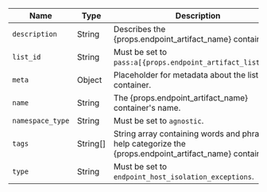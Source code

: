 

| Name | Type | Description | Required |
|---|---|---|---|
| `description` | String | Describes the {props.endpoint_artifact_name} container. | Yes |
| `list_id` | String | Must be set to `pass:a[{props.endpoint_artifact_list_id}]`. | Yes |
| `meta` | Object | Placeholder for metadata about the list container. | No |
| `name` | String | The {props.endpoint_artifact_name} container's name. | Yes |
| `namespace_type` | String | Must be set to `agnostic`. | Yes |
| `tags` | String[] | String array containing words and phrases to help categorize the {props.endpoint_artifact_name} container. | No |
| `type` | String | Must be set to `endpoint_host_isolation_exceptions`. | Yes |